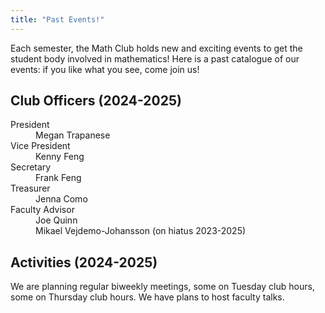 ```yaml
---
title: "Past Events!"
---
```


Each semester, the Math Club holds new and exciting events to get the student body involved in mathematics! Here is a past catalogue of our events: if you like what you see, come join us!

## Club Officers (2024-2025)

President
: Megan Trapanese

Vice President
: Kenny Feng

Secretary
: Frank Feng

Treasurer
: Jenna Como

Faculty Advisor
: Joe Quinn
: Mikael Vejdemo-Johansson (on hiatus 2023-2025)

## Activities (2024-2025)

We are planning regular biweekly meetings, some on Tuesday club hours, some on Thursday club hours. We have plans to host faculty talks.
